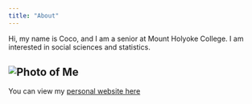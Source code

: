 ```yaml
---
title: "About"
---
```


Hi, my name is Coco, and I am a senior at Mount Holyoke College. I am interested in social sciences and statistics.

## ![Photo of Me](images/IMG_0266.jpg)

You can view my [personal website here](https://sites.google.com/mtholyoke.edu/coco-jiang/homepage?authuser=0&pli=1)

```r


```
